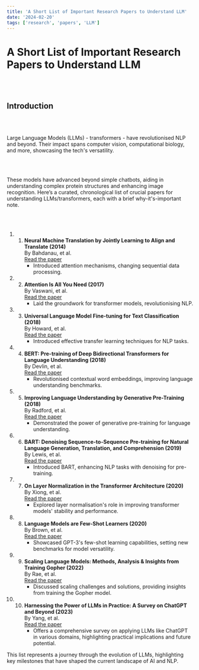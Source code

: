 ```yaml
---
title: 'A Short List of Important Research Papers to Understand LLM'
date: '2024-02-20'
tags: ['research', 'papers', 'LLM']
---
```


# A Short List of Important Research Papers to Understand LLM

<br></br>

## Introduction

<br></br>

Large Language Models (LLMs) - transformers - have revolutionised NLP and beyond. Their impact spans computer vision, computational biology, and more, showcasing the tech's versatility.

<br></br>

These models have advanced beyond simple chatbots, aiding in understanding complex protein structures and enhancing image recognition. Here’s a curated, chronological list of crucial papers for understanding LLMs/transformers, each with a brief why-it's-important note.

<br></br>

<ol>
<li>

1. **Neural Machine Translation by Jointly Learning to Align and Translate (2014)**  
   By Bahdanau, et al.  
   [Read the paper](https://arxiv.org/abs/1409.0473)  
   - Introduced attention mechanisms, changing sequential data processing.

</li>
<li>

2. **Attention Is All You Need (2017)**  
   By Vaswani, et al.  
   [Read the paper](https://arxiv.org/abs/1706.03762)  
   - Laid the groundwork for transformer models, revolutionising NLP.

</li>
<li>

3. **Universal Language Model Fine-tuning for Text Classification (2018)**  
   By Howard, et al.  
   [Read the paper](https://arxiv.org/abs/1801.06146)  
   - Introduced effective transfer learning techniques for NLP tasks.

</li>
<li>

4. **BERT: Pre-training of Deep Bidirectional Transformers for Language Understanding (2018)**  
   By Devlin, et al.  
   [Read the paper](https://arxiv.org/abs/1810.04805)  
   - Revolutionised contextual word embeddings, improving language understanding benchmarks.

</li>
<li>

5. **Improving Language Understanding by Generative Pre-Training (2018)**  
   By Radford, et al.  
   [Read the paper](https://www.semanticscholar.org/paper/Improving-Language-Understanding-by-Generative-Radford-Narasimhan/cd18800a0fe0b668a1cc19f2ec95b5003d0a5035)  
   - Demonstrated the power of generative pre-training for language understanding.

</li>
<li>

6. **BART: Denoising Sequence-to-Sequence Pre-training for Natural Language Generation, Translation, and Comprehension (2019)**  
   By Lewis, et al.  
   [Read the paper](https://arxiv.org/abs/1910.13461)  
   - Introduced BART, enhancing NLP tasks with denoising for pre-training.

</li>
<li>

7. **On Layer Normalization in the Transformer Architecture (2020)**  
   By Xiong, et al.  
   [Read the paper](https://arxiv.org/abs/2002.04745)  
   - Explored layer normalisation's role in improving transformer models' stability and performance.

</li>
<li>

8. **Language Models are Few-Shot Learners (2020)**  
   By Brown, et al.  
   [Read the paper](https://arxiv.org/abs/2005.14165)  
   - Showcased GPT-3's few-shot learning capabilities, setting new benchmarks for model versatility.

</li>
<li>

9. **Scaling Language Models: Methods, Analysis & Insights from Training Gopher (2022)**  
   By Rae, et al.  
   [Read the paper](https://arxiv.org/abs/2112.11446)  
   - Discussed scaling challenges and solutions, providing insights from training the Gopher model.

</li>
<li>

10. **Harnessing the Power of LLMs in Practice: A Survey on ChatGPT and Beyond (2023)**  
    By Yang, et al.  
    [Read the paper](https://arxiv.org/abs/2304.13712)  
    - Offers a comprehensive survey on applying LLMs like ChatGPT in various domains, highlighting practical implications and future potential.

</li>
</ol>

This list represents a journey through the evolution of LLMs, highlighting key milestones that have shaped the current landscape of AI and NLP.
